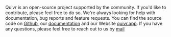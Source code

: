 Quivr is an open-source project supported by the community. If you'd like to contribute, please feel free to do so. We're always looking for help with documentation, bug reports and feature requests.
You can find the source code on [Github](https://github.com/quivrhq/quivr), our [documentation](https://docs.quivr.app) and our Website [quivr.app](https://quivr.app). If you have any questions, please feel free to reach out to us by [mail](https://quivr.app/contact)
